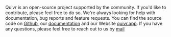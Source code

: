 Quivr is an open-source project supported by the community. If you'd like to contribute, please feel free to do so. We're always looking for help with documentation, bug reports and feature requests.
You can find the source code on [Github](https://github.com/quivrhq/quivr), our [documentation](https://docs.quivr.app) and our Website [quivr.app](https://quivr.app). If you have any questions, please feel free to reach out to us by [mail](https://quivr.app/contact)
